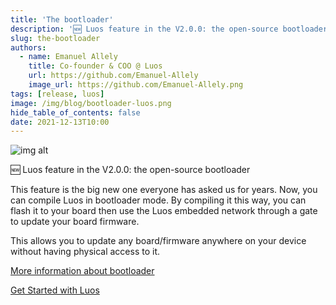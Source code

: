 ```yaml
---
title: 'The bootloader'
description: '🆕 Luos feature in the V2.0.0: the open-source bootloader'
slug: the-bootloader
authors:
  - name: Emanuel Allely
    title: Co-founder & COO @ Luos
    url: https://github.com/Emanuel-Allely
    image_url: https://github.com/Emanuel-Allely.png
tags: [release, luos]
image: /img/blog/bootloader-luos.png
hide_table_of_contents: false
date: 2021-12-13T10:00
---
```


![img alt](/img/blog/bootloader-luos.png)

🆕 Luos feature in the V2.0.0: the open-source bootloader

<!--truncate-->

This feature is the big new one everyone has asked us for years. Now, you can compile Luos in bootloader mode. By compiling it this way, you can flash it to your board then use the Luos embedded network through a gate to update your board firmware.

This allows you to update any board/firmware anywhere on your device without having physical access to it.

[More information about bootloader](/docs/tools/boot)

[Get Started with Luos](/tutorials/get-started)